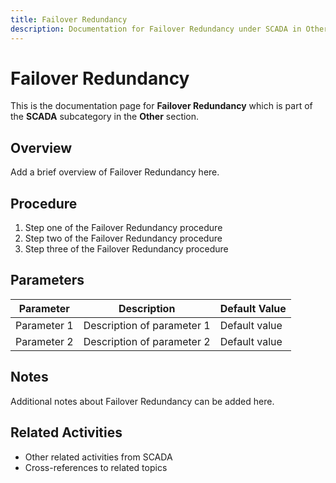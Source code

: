 ```yaml
---
title: Failover Redundancy
description: Documentation for Failover Redundancy under SCADA in Other category
---
```


# Failover Redundancy

This is the documentation page for **Failover Redundancy** which is part of the **SCADA** subcategory in the **Other** section.

## Overview

Add a brief overview of Failover Redundancy here.

## Procedure

1. Step one of the Failover Redundancy procedure
2. Step two of the Failover Redundancy procedure
3. Step three of the Failover Redundancy procedure

## Parameters

| Parameter | Description | Default Value |
|-----------|-------------|---------------|
| Parameter 1 | Description of parameter 1 | Default value |
| Parameter 2 | Description of parameter 2 | Default value |

## Notes

Additional notes about Failover Redundancy can be added here.

## Related Activities

- Other related activities from SCADA
- Cross-references to related topics
